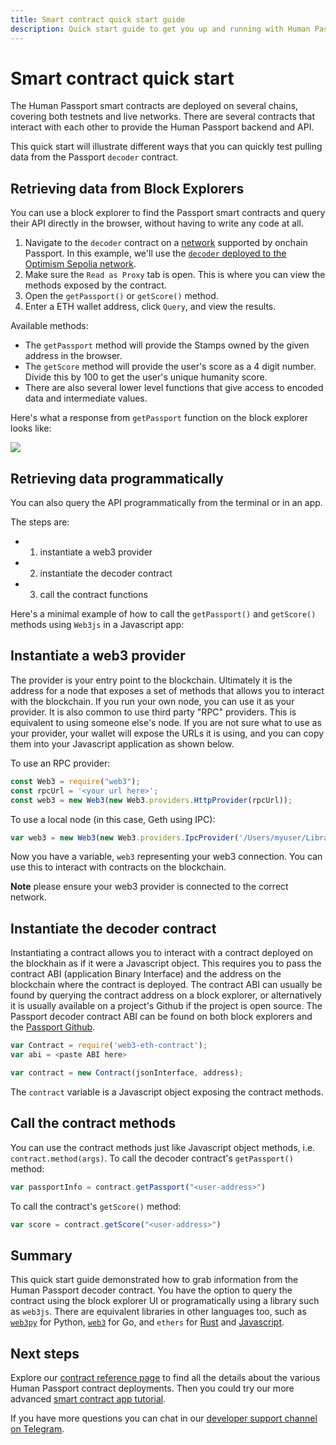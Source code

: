 ```yaml
---
title: Smart contract quick start guide
description: Quick start guide to get you up and running with Human Passport's smart contracts.
---
```


# Smart contract quick start

The Human Passport smart contracts are deployed on several chains, covering both testnets and live networks. 
There are several contracts that interact with each other to provide the Human Passport backend and API. 

This quick start will illustrate different ways that you can quickly test pulling data from the Passport `decoder` contract.

## Retrieving data from Block Explorers

You can use a block explorer to find the Passport smart contracts and query their API directly in the browser, without having to write any code at all.

1. Navigate to the `decoder` contract on a [network](../contract-reference#contract-addresses) supported by onchain Passport. In this example, we'll use the [`decoder` deployed to the Optimism Sepolia network](https://sepolia-optimism.etherscan.io/address/0xe53C60F8069C2f0c3a84F9B3DB5cf56f3100ba56). 
2. Make sure the `Read as Proxy` tab is open. This is where you can view the methods exposed by the contract. 
3. Open the `getPassport()` or `getScore()` method.
4. Enter a ETH wallet address, click `Query`, and view the results. 

Available methods:
* The `getPassport` method will provide the Stamps owned by the given address in the browser.
* The `getScore` method will provide the user's score as a 4 digit number. Divide this by 100 to get the user's unique humanity score. 
* There are also several lower level functions that give access to encoded data and intermediate values. 

Here's what a response from `getPassport` function on the block explorer looks like:

![](public/basescan.png)


## Retrieving data programmatically

You can also query the API programmatically from the terminal or in an app. 

The steps are:
- 1. instantiate a web3 provider
- 2. instantiate the decoder contract
- 3. call the contract functions

Here's a minimal example of how to call the `getPassport()` and `getScore()` methods using `Web3js` in a Javascript app:

## Instantiate a web3 provider

The provider is your entry point to the blockchain. Ultimately it is the address for a node that exposes a set of methods that allows you to interact with the blockchain.
If you run your own node, you can use it as your provider. It is also common to use third party "RPC" providers. This is equivalent to using someone else's node.
If you are not sure what to use as your provider, your wallet will expose the URLs it is using, and you can copy them into your Javascript application as shown below.

To use an RPC provider:

```js
const Web3 = require("web3");
const rpcUrl = '<your url here>';
const web3 = new Web3(new Web3.providers.HttpProvider(rpcUrl));
```

To use a local node (in this case, Geth using IPC):

```js
var web3 = new Web3(new Web3.providers.IpcProvider('/Users/myuser/Library/Ethereum/geth.ipc', net))
```
Now you have a variable, `web3` representing your web3 connection. You can use this to interact with contracts on the blockchain. 

**Note** please ensure your web3 provider is connected to the correct network.


## Instantiate the decoder contract

Instantiating a contract allows you to interact with a contract deployed on the blockhain as if it were a Javascript object.
This requires you to pass the contract ABI (application Binary Interface) and the address on the blockchain where the contract is deployed.
The contract ABI can usually be found by querying the contract address on a block explorer, or alternatively it is usually available on a project's Github if the project is open source.
The Passport decoder contract ABI can be found on both block explorers and the [Passport Github](https://github.com/passportxyz/eas-proxy/blob/main/deployments/abi/GitcoinPassportDecoder.json). 

```js
var Contract = require('web3-eth-contract');
var abi = <paste ABI here>

var contract = new Contract(jsonInterface, address);
```

The `contract` variable is a Javascript object exposing the contract methods.


## Call the contract methods

You can use the contract methods just like Javascript object methods, i.e. `contract.method(args)`. 
To call the decoder contract's `getPassport()` method:

```js
var passportInfo = contract.getPassport("<user-address>")
```

To call the contract's `getScore()` method:

```js
var score = contract.getScore("<user-address>")
```


## Summary

This quick start guide demonstrated how to grab information from the Human Passport decoder contract. 
You have the option to query the contract using the block explorer UI or programatically using a library such as `web3js`. 
There are equivalent libraries in other languages too, such as [`web3py`](https://web3py.readthedocs.io/en/stable/) for Python, [`web3`](https://pkg.go.dev/github.com/gochain/web3) for Go,
and `ethers` for [Rust](https://github.com/gakonst/ethers-rs) and [Javascript](https://docs.ethers.org/v5/).


## Next steps

Explore our [contract reference page](./contract-reference) to find all the details about the various Human Passport contract deployments. 
Then you could try our more advanced [smart contract app tutorial](./integrating-onchain-stamp-data).

If you have more questions you can chat in our [developer support channel on Telegram](https://t.me/+Mcp9RsRV7tVmYjZh).
